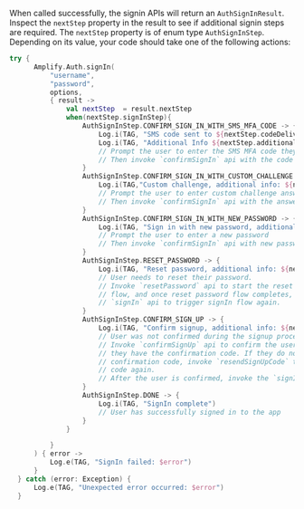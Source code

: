 
When called successfully, the signin APIs will return an `AuthSignInResult`. Inspect the `nextStep` property in the result to see if additional signin steps are required.
The `nextStep` property is of enum type `AuthSignInStep`. Depending on its value, your code should take one of the following actions:

<BlockSwitcher>

<Block name="Kotlin">

```kotlin
try {
      Amplify.Auth.signIn(
          "username",
          "password",
          options,
          { result ->
              val nextStep  = result.nextStep
              when(nextStep.signInStep){
                  AuthSignInStep.CONFIRM_SIGN_IN_WITH_SMS_MFA_CODE -> {
                      Log.i(TAG, "SMS code sent to ${nextStep.codeDeliveryDetails?.destination}")
                      Log.i(TAG, "Additional Info ${nextStep.additionalInfo}")
                      // Prompt the user to enter the SMS MFA code they received
                      // Then invoke `confirmSignIn` api with the code
                  }
                  AuthSignInStep.CONFIRM_SIGN_IN_WITH_CUSTOM_CHALLENGE -> {
                      Log.i(TAG,"Custom challenge, additional info: ${nextStep.additionalInfo}")
                      // Prompt the user to enter custom challenge answer
                      // Then invoke `confirmSignIn` api with the answer
                  }
                  AuthSignInStep.CONFIRM_SIGN_IN_WITH_NEW_PASSWORD -> {
                      Log.i(TAG, "Sign in with new password, additional info: ${nextStep.additionalInfo}")
                      // Prompt the user to enter a new password
                      // Then invoke `confirmSignIn` api with new password
                  }
                  AuthSignInStep.RESET_PASSWORD -> {
                      Log.i(TAG, "Reset password, additional info: ${nextStep.additionalInfo}")
                      // User needs to reset their password.
                      // Invoke `resetPassword` api to start the reset password
                      // flow, and once reset password flow completes, invoke
                      // `signIn` api to trigger signIn flow again.
                  }
                  AuthSignInStep.CONFIRM_SIGN_UP -> {
                      Log.i(TAG, "Confirm signup, additional info: ${nextStep.additionalInfo}")
                      // User was not confirmed during the signup process.
                      // Invoke `confirmSignUp` api to confirm the user if
                      // they have the confirmation code. If they do not have the
                      // confirmation code, invoke `resendSignUpCode` to send the
                      // code again.
                      // After the user is confirmed, invoke the `signIn` api again.
                  }
                  AuthSignInStep.DONE -> {
                      Log.i(TAG, "SignIn complete")
                      // User has successfully signed in to the app
                  }
              }

          }
      ) { error ->
          Log.e(TAG, "SignIn failed: $error")
      }
  } catch (error: Exception) {
      Log.e(TAG, "Unexpected error occurred: $error")
  }
```

</Block>

</BlockSwitcher>
